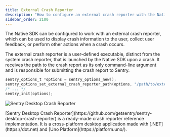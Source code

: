 ```yaml
---
title: External Crash Reporter
description: "How to configure an external crash reporter with the Native SDK."
sidebar_order: 2100
---
```

The Native SDK can be configured to work with an external crash reporter, which
can be used to display crash information to the user, collect user feedback, or
perform other actions when a crash occurs.

The external crash reporter is a user-defined executable, distinct from the
system crash reporter, that is launched by the Native SDK upon a crash. It
receives the path to the crash report as its only command-line argument and
is responsible for submitting the crash report to Sentry.

```c
sentry_options_t *options = sentry_options_new();
sentry_options_set_external_crash_reporter_path(options, "/path/to/external_crash_reporter");
/* ... */
sentry_init(options);
```

![Sentry Desktop Crash Reporter](./img/sentry-desktop-crash-reporter.png)

<Alert title="Tip">
[Sentry Desktop Crash Reporter](https://github.com/getsentry/sentry-desktop-crash-reporter) is a ready-made crash reporter reference implementation. It is a cross-platform desktop application made with [.NET](https://dot.net) and [Uno Platform](https://platform.uno/).
</Alert>
